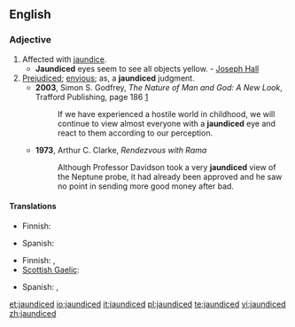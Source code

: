 ==English==

===Adjective===
{{en-adj}}

# Affected with [[jaundice]].
#* '''Jaundiced''' eyes seem to see all objects yellow. - [[w:Joseph Hall (bishop)|Joseph Hall]]
# [[prejudiced|Prejudiced]]; [[envious]]; as, a '''jaundiced''' judgment.
#* '''2003''', Simon S. Godfrey, ''The Nature of Man and God: A New Look'', Trafford Publishing, page 186 [http://books.google.com/books?id=E5Q7ch56wc4C&pg=PA186&dq=jaundiced+godfrey+date:1970-2008&lr=lang_en&as_brr=3&sig=rgUNZAhqGLWqRtfioTyRK4W5S0o]
#*: If we have experienced a hostile world in childhood, we will continue to view almost everyone with a '''jaundiced''' eye and react to them according to our perception.
#* '''1973''', Arthur C. Clarke, ''Rendezvous with Rama''
#*: Although Professor Davidson took a very '''jaundiced''' view of the Neptune probe, it had already been approved and he saw no point in sending more good money after bad.

====Translations====
{{trans-top|affected with jaundice}}
* Finnish: {{t-|fi|keltatautinen}}
{{trans-mid}}
* Spanish: {{t+|es|ictérico}}
{{trans-bottom}}

{{trans-top|prejudiced, envious}}
* Finnish: {{t+|fi|epäluuloinen}}, {{t+|fi|ennakkoluuloinen}}
* [[Scottish Gaelic]]: {{t-|gd|gruamach}}
{{trans-mid}}
* Spanish: {{t+|es|amargado}}, {{t+|es|resentido}}
{{trans-bottom}}

[[et:jaundiced]]
[[io:jaundiced]]
[[it:jaundiced]]
[[pl:jaundiced]]
[[te:jaundiced]]
[[vi:jaundiced]]
[[zh:jaundiced]]